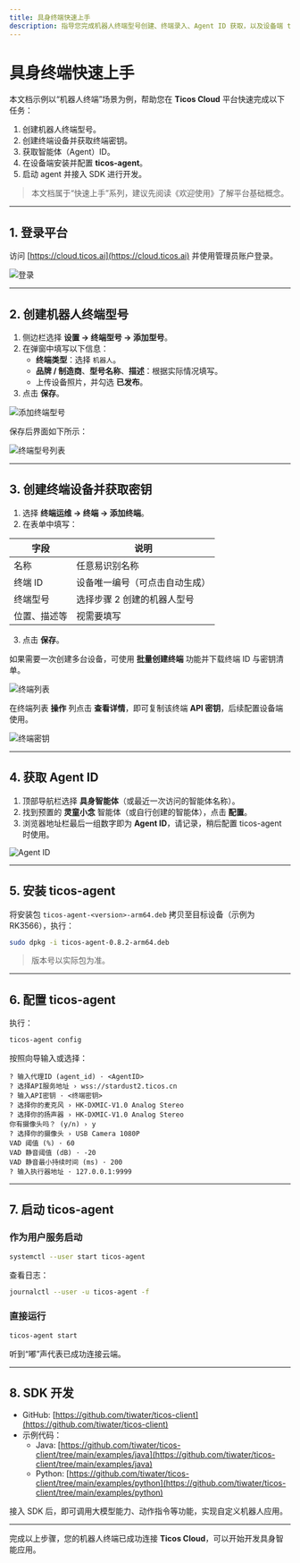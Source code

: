```yaml
---
title: 具身终端快速上手
description: 指导您完成机器人终端型号创建、终端录入、Agent ID 获取，以及设备端 ticos-agent 安装与配置。
---
```


# 具身终端快速上手

本文档示例以“机器人终端”场景为例，帮助您在 **Ticos Cloud** 平台快速完成以下任务：

1. 创建机器人终端型号。
2. 创建终端设备并获取终端密钥。
3. 获取智能体（Agent）ID。
4. 在设备端安装并配置 **ticos-agent**。
5. 启动 agent 并接入 SDK 进行开发。

> 本文档属于“快速上手”系列，建议先阅读《欢迎使用》了解平台基础概念。

---

## 1. 登录平台

访问 [https://cloud.ticos.ai](https://cloud.ticos.ai) 并使用管理员账户登录。

![登录](/images/quickstart-terminal/image1.png)

---

## 2. 创建机器人终端型号

1. 侧边栏选择 **设置 → 终端型号 → 添加型号**。
2. 在弹窗中填写以下信息：
   - **终端类型**：选择 `机器人`。
   - **品牌 / 制造商**、**型号名称**、**描述**：根据实际情况填写。
   - 上传设备照片，并勾选 **已发布**。
3. 点击 **保存**。

![添加终端型号](/images/quickstart-terminal/image2.png)

保存后界面如下所示：

![终端型号列表](/images/quickstart-terminal/image3.png)

---

## 3. 创建终端设备并获取密钥

1. 选择 **终端运维 → 终端 → 添加终端**。
2. 在表单中填写：

| 字段        | 说明                                       |
| ----------- | ------------------------------------------ |
| 名称        | 任意易识别名称                             |
| 终端 ID     | 设备唯一编号（可点击自动生成）             |
| 终端型号    | 选择步骤 2 创建的机器人型号               |
| 位置、描述等 | 视需要填写                                 |

3. 点击 **保存**。

如果需要一次创建多台设备，可使用 **批量创建终端** 功能并下载终端 ID 与密钥清单。

![终端列表](/images/quickstart-terminal/image4.png)

在终端列表 **操作** 列点击 **查看详情**，即可复制该终端 **API 密钥**，后续配置设备端使用。

![终端密钥](/images/quickstart-terminal/image5.png)

---

## 4. 获取 Agent ID

1. 顶部导航栏选择 **具身智能体**（或最近一次访问的智能体名称）。
2. 找到预置的 **灵童小念** 智能体（或自行创建的智能体），点击 **配置**。
3. 浏览器地址栏最后一组数字即为 **Agent ID**，请记录，稍后配置 ticos-agent 时使用。

![Agent ID](/images/quickstart-terminal/image6.png)

---

## 5. 安装 ticos-agent

将安装包 `ticos-agent-<version>-arm64.deb` 拷贝至目标设备（示例为 RK3566），执行：

```bash
sudo dpkg -i ticos-agent-0.8.2-arm64.deb
```

> 版本号以实际包为准。

---

## 6. 配置 ticos-agent

执行：

```bash
ticos-agent config
```

按照向导输入或选择：

```text
? 输入代理ID (agent_id) · <AgentID>
? 选择API服务地址 › wss://stardust2.ticos.cn
? 输入API密钥 · <终端密钥>
? 选择你的麦克风 › HK-DXMIC-V1.0 Analog Stereo
? 选择你的扬声器 › HK-DXMIC-V1.0 Analog Stereo
你有摄像头吗？ (y/n) › y
? 选择你的摄像头 › USB Camera 1080P
VAD 阈值 (%) · 60
VAD 静音阈值 (dB) · -20
VAD 静音最小持续时间 (ms) · 200
? 输入执行器地址 · 127.0.0.1:9999
```

---

## 7. 启动 ticos-agent

### 作为用户服务启动

```bash
systemctl --user start ticos-agent
```

查看日志：

```bash
journalctl --user -u ticos-agent -f
```

### 直接运行

```bash
ticos-agent start
```

听到“嘟”声代表已成功连接云端。

---

## 8. SDK 开发

- GitHub: [https://github.com/tiwater/ticos-client](https://github.com/tiwater/ticos-client)
- 示例代码：
    - Java: [https://github.com/tiwater/ticos-client/tree/main/examples/java](https://github.com/tiwater/ticos-client/tree/main/examples/java)
    - Python: [https://github.com/tiwater/ticos-client/tree/main/examples/python](https://github.com/tiwater/ticos-client/tree/main/examples/python)

接入 SDK 后，即可调用大模型能力、动作指令等功能，实现自定义机器人应用。

---

完成以上步骤，您的机器人终端已成功连接 **Ticos Cloud**，可以开始开发具身智能应用。
